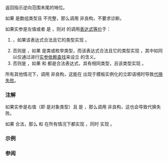 {{cpp/ranges/title|rend}}
{{cpp/ranges/navbar}}

{{dcl begin}}
{{dcl header|ranges}}
{{dcl header|iterator}}
{{dcl|notes={{mark custpt}}|since=c++20|1=
inline namespace /* 未指定 */ {
    inline constexpr /* 未指定 */ rend = /* 未指定 */;
}
}}
{{dcl h|调用签名}}
{{dcl|since=c++20|1=
template&lt; class T &gt;
    requires /* 见下文 */
constexpr std::sentinel_for&lt;
    decltype(ranges::rbegin(std::declval&lt;T&gt;()))&gt; auto rend( T&amp;&amp; t );
}}
{{dcl end}}

返回指示逆向范围末尾的哨位。

{{image|range-rbegin-rend.svg}}

如果 {{tt|T}} 是数组类型且 {{c/core|std::remove_all_extents_t&lt;std::remove_reference_t&lt;T&gt;&gt;}} 不完整，那么调用 {{tt|ranges::rend}} 非良构，不要求诊断。

如果实参是左值或者 {{c|ranges::enable_borrowed_range&lt;std::remove_cv_t&lt;T&gt;&gt;}} 是 {{c|true}}，则对 {{tt|ranges::rend}} 的调用[[cpp/language/expressions#表达式等价|表达式等价]]于：
# {{rev inl|until=c++23|{{box|{{lti|cpp/standard library/decay-copy}}{{c/core|(t.rend())}}}}}}{{rev inl|since=c++23|{{c|auto(t.rend())}}}}，如果该表达式合法且它的类型实现 {{c|std::sentinel_for&lt;decltype(ranges::rbegin(std::declval&lt;T&gt;()))&gt;}}。
# 否则是 {{rev inl|until=c++23|{{box|{{lti|cpp/standard library/decay-copy}}{{c/core|(rend(t))}}}}}}{{rev inl|since=c++23|{{c|auto(rend(t))}}}}，如果 {{tt|T}} 是类或枚举类型，而该表达式合法且它的类型实现 {{c|std::sentinel_for&lt;decltype(ranges::rbegin(std::declval&lt;T&gt;()))&gt;}}，其中如同以仅通过进行[[cpp/language/adl|实参依赖查找]]来设立 {{tt|rend}} 的含义。
# 否则是 {{c|std::make_reverse_iterator(ranges::begin(std::forward&lt;T&gt;(t)))}}，如果 {{c|ranges::begin(std::forward&lt;T&gt;(t))}} 和 {{c|ranges::end(std::forward&lt;T&gt;(t))}} 都是合法表达式，具有相同类型，且该类型实现 {{lc|std::bidirectional_iterator}}。

所有其他情况下，调用 {{tt|ranges::rend}} 非良构，这能在 {{c|ranges::rend(t)}} 出现于模板实例化的立即语境时导致[[cpp/language/sfinae|代换失败]]。

{{cpp/ranges/cpo}}

===注解===
如果实参是右值（即 {{tt|T}} 是对象类型）且 {{c|ranges::enable_borrowed_range&lt;std::remove_cv_t&lt;T&gt;&gt;}} 是 {{c|false}}，那么调用 {{tt|ranges::rend}} 非良构，这也会导致代换失败。

如果 {{c|ranges::rend(std::forward&lt;T&gt;(t))}} 合法，那么 {{c|decltype(ranges::rend(std::forward&lt;T&gt;(t)))}} 和 {{c|decltype(ranges::begin(std::forward&lt;T&gt;(t)))}} 在所有情况下都实现 {{lc|std::sentinel_for}}，同时 {{tt|T}} 实现 {{lc|std::ranges::range}}。

{{cpp/ranges/prv}}

===示例===
{{example
|code=
#include &lt;algorithm&gt;
#include &lt;iostream&gt;
#include &lt;ranges&gt;
#include &lt;vector&gt;

int main() 
{
    std::vector&lt;int&gt; v = {3, 1, 4};
    namespace ranges = std::ranges;
    if (ranges::find(ranges::rbegin(v), ranges::rend(v), 5) != ranges::rend(v))
        std::cout &lt;&lt; "在 vector v 中找到了 5！\n";
    
    int a[] = {5, 10, 15};
    if (ranges::find(ranges::rbegin(a), ranges::rend(a), 5) != ranges::rend(a))
        std::cout &lt;&lt; "在数组 a 中找到了 5！\n";
}
|output=
在数组 a 中找到了 5！
}}

===参阅===
{{dsc begin}}
{{dsc inc|cpp/ranges/dsc crend}}
{{dsc inc|cpp/ranges/dsc rbegin}}
{{dsc inc|cpp/iterator/dsc rend}}
{{dsc end}}

{{langlinks|de|en|es|ja|ru}}